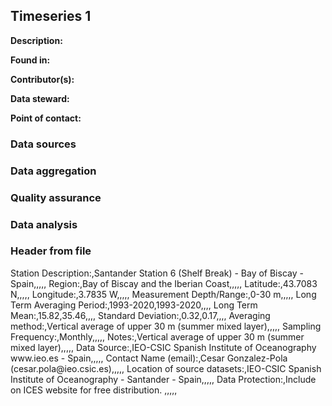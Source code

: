 ## Timeseries 1

**Description:** 


**Found in:**

**Contributor(s):**

**Data steward:**

**Point of contact:**

### Data sources

### Data aggregation

### Quality assurance

### Data analysis

### Header from file
Station Description:,Santander Station 6 (Shelf Break) - Bay of Biscay - Spain,,,,,
Region:,Bay of Biscay and the Iberian Coast,,,,,
Latitude:,43.7083 N,,,,,
Longitude:,3.7835 W,,,,,
Measurement Depth/Range:,0-30 m,,,,,
Long Term Averaging Period:,1993-2020,1993-2020,,,,
Long Term Mean:,15.82,35.46,,,,
Standard Deviation:,0.32,0.17,,,,
Averaging method:,Vertical average of upper 30 m (summer mixed layer),,,,,
Sampling Frequency:,Monthly,,,,,
Notes:,Vertical average of upper 30 m (summer mixed layer),,,,,
Data Source:,IEO-CSIC Spanish Institute of Oceanography www.ieo.es - Spain,,,,,
Contact Name (email):,Cesar Gonzalez-Pola (cesar.pola@ieo.csic.es),,,,,
Location of source datasets:,IEO-CSIC Spanish Institute of Oceanography - Santander - Spain,,,,,
Data Protection:,Include on ICES website for free distribution. ,,,,,
